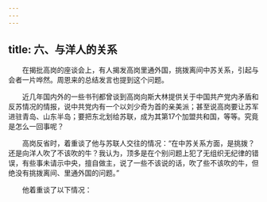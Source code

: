 ```yaml
---
---
---
```

title: 六、与洋人的关系
---




　　在揭批高岗的座谈会上，有人揭发高岗里通外国，挑拨离间中苏关系，引起与会者一片哗然。周恩来的总结发言也提到这个问题。

　　近几年国内外的一些书刊都曾谈到高岗向斯大林提供关于中国共产党内矛盾和反苏情况的情报，说中共党内有一个以刘少奇为首的亲美派；甚至说高岗要让苏军进驻青岛、山东半岛；要把东北划给苏联，成为其第17个加盟共和国，等等。究竟是怎么一回事呢？

　　高岗反省时，着重谈了他与苏联人交往的情况：“在中苏关系方面，是挑拨？还是向洋人吹了不该吹的牛？我认为，顶多是在个别问题上犯了无组织无纪律的错误，有些事未请示中央，擅自做主，说了一些不该说的话，吹了些不该吹的牛，但绝没有挑拨离间、里通外国的问题。”

　　他着重谈了以下情况：